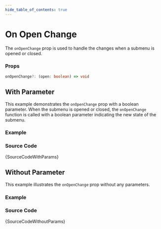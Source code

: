 ```yaml
---
hide_table_of_contents: true
---
```



# On Open Change

The `onOpenChange` prop is used to handle the changes when a submenu is opened or closed.

### Props

```ts noCopy
onOpenChange?: (open: boolean) => void
```

## With Parameter

This example demonstrates the `onOpenChange` prop with a boolean parameter. When the submenu is opened or closed, the `onOpenChange` function is called with a boolean parameter indicating the new state of the submenu.

### Example

<BrowserWindow url='/vertical-menu/submenu/on-open-change/with-params'>
  <Provider>
    <WithParams />
  </Provider>
</BrowserWindow>

### Source Code

<TsToJsCodeSnippet>{SourceCodeWithParams}</TsToJsCodeSnippet>

## Without Parameter

This example illustrates the `onOpenChange` prop without any parameters.

### Example

<BrowserWindow url='/vertical-menu/submenu/on-open-change/without-params'>
  <Provider>
    <WithoutParams />
  </Provider>
</BrowserWindow>

### Source Code

<TsToJsCodeSnippet>{SourceCodeWithoutParams}</TsToJsCodeSnippet>
